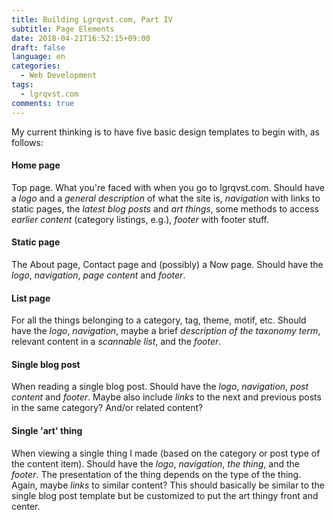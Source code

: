 ```yaml
---
title: Building Lgrqvst.com, Part IV
subtitle: Page Elements
date: 2018-04-21T16:52:15+09:00
draft: false
language: en
categories:
  - Web Development
tags:
  - lgrqvst.com
comments: true
---
```


My current thinking is to have five basic design templates to begin with, as follows:

#### Home page

Top page. What you're faced with when you go to lgrqvst.com. Should have a _logo_ and a _general description_ of what the site is, _navigation_ with links to static pages, the _latest blog posts_ and _art things_, some methods to access _earlier content_ (category listings, e.g.), _footer_ with footer stuff.

#### Static page

The About page, Contact page and (possibly) a Now page. Should have the _logo_, _navigation_, _page content_ and _footer_.

#### List page

For all the things belonging to a category, tag, theme, motif, etc. Should have the _logo_, _navigation_, maybe a brief _description of the taxonomy term_, relevant content in a _scannable list_, and the _footer_.

#### Single blog post

When reading a single blog post. Should have the _logo_, _navigation_, _post content_ and _footer_. Maybe also include _links_ to the next and previous posts in the same category? And/or related content?

#### Single 'art' thing

When viewing a single thing I made (based on the category or post type of the content item). Should have the _logo_, _navigation_, _the thing_, and the _footer_. The presentation of the thing depends on the type of the thing. Again, maybe _links_ to similar content? This should basically be similar to the single blog post template but be customized to put the art thingy front and center.
